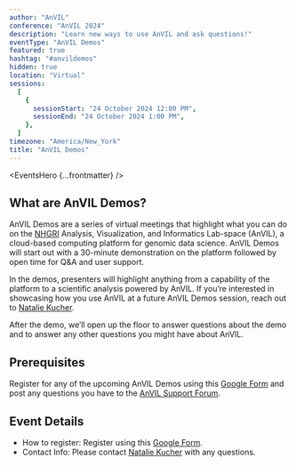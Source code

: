 ```yaml
---
author: "AnVIL"
conference: "AnVIL 2024"
description: "Learn new ways to use AnVIL and ask questions!"
eventType: "AnVIL Demos"
featured: true
hashtag: "#anvildemos"
hidden: true
location: "Virtual"
sessions:
  [
    {
      sessionStart: "24 October 2024 12:00 PM",
      sessionEnd: "24 October 2024 1:00 PM",
    },
  ]
timezone: "America/New_York"
title: "AnVIL Demos"
---
```


<EventsHero {...frontmatter} />

## What are AnVIL Demos?

AnVIL Demos are a series of virtual meetings that highlight what you can do on the [NHGRI](https://www.genome.gov/) Analysis, Visualization, and Informatics Lab-space (AnVIL), a cloud-based computing platform for genomic data science. AnVIL Demos will start out with a 30-minute demonstration on the platform followed by open time for Q&A and user support.

In the demos, presenters will highlight anything from a capability of the platform to a scientific analysis powered by AnVIL. If you’re interested in showcasing how you use AnVIL at a future AnVIL Demos session, reach out to [Natalie Kucher](mailto:nkucher3@jhu.edu).

After the demo, we’ll open up the floor to answer questions about the demo and to answer any other questions you might have about AnVIL.

## Prerequisites

Register for any of the upcoming AnVIL Demos using this [Google Form](https://forms.gle/7CcaLE9AM7FrYqpP7) and post any questions you have to the [AnVIL Support Forum](https://help.anvilproject.org/).

## Event Details

- How to register: Register using this [Google Form](https://forms.gle/7CcaLE9AM7FrYqpP7).
- Contact Info: Please contact [Natalie Kucher](mailto:nkucher3@jhu.edu) with any questions.
